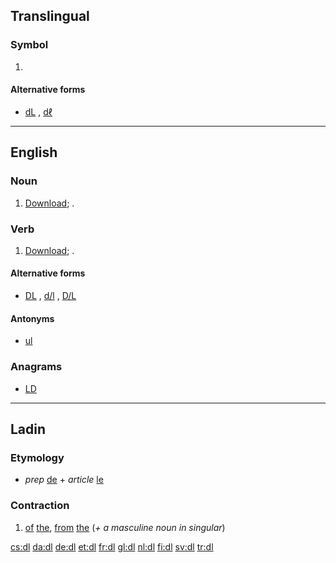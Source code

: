 {{also|DL|dL|dℓ|d/l|D/L|DL-}}
==Translingual==

===Symbol===
{{mul-symbol}}

# {{SI-unit-abb2|deci|liter|litre|[[fluid measure]]}}

====Alternative forms====
* [[dL]] , [[dℓ]]

----

==English==

===Noun===
{{en-noun}}

# {{context|computing|lang=en}} [[download|Download]]; {{alternative form of|DL|lang=en}}.

===Verb===
{{en-verb}}
# {{context|computing|lang=en}} [[download|Download]]; {{alternative form of|DL|lang=en}}.

====Alternative forms====
* {{sense|download}} [[DL]] , [[d/l]] , [[D/L]]

====Antonyms====
* {{sense|computing}} [[ul]]

===Anagrams===
* [[LD#English|LD]]

----

==Ladin==

===Etymology===
* ''prep'' [[de#Ladin|de]] + ''article'' [[le#Ladin|le]]

===Contraction===
{{head|lld|contraction}}

# [[of]] [[the]], [[from]] [[the]] (''+ a masculine noun in singular'')

[[cs:dl]]
[[da:dl]]
[[de:dl]]
[[et:dl]]
[[fr:dl]]
[[gl:dl]]
[[nl:dl]]
[[fi:dl]]
[[sv:dl]]
[[tr:dl]]